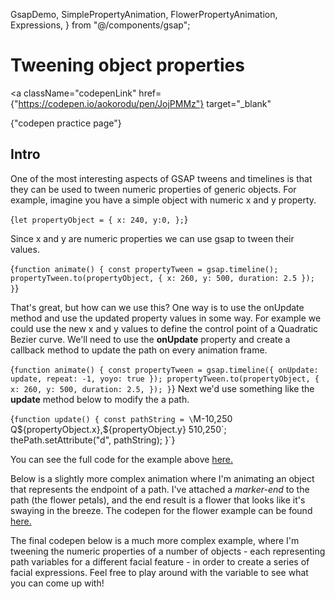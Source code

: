   GsapDemo,
  SimplePropertyAnimation,
  FlowerPropertyAnimation,
  Expressions,
} from "@/components/gsap";

# Tweening object properties

<a
  className="codepenLink"
  href={"https://codepen.io/aokorodu/pen/JojPMMz"}
  target="_blank"
>
  {"codepen practice page"}
</a>

## Intro

One of the most interesting aspects of GSAP tweens and timelines is that they can be used to tween numeric properties of generic objects. For example, imagine you have a simple object with numeric x and y property.

<Blocks>{`let propertyObject = {
  x: 240,
  y:0,
};`}</Blocks>

Since x and y are numeric properties we can use gsap to tween their values.

<Blocks>{`function animate() {
  const propertyTween = gsap.timeline();
  propertyTween.to(propertyObject, { x: 260, y: 500, duration: 2.5 });
}`}</Blocks>

That's great, but how can we use this? One way is to use the onUpdate method and use the updated property values in some way. For example we could use the new x and y values to define the control point of a Quadratic Bezier curve. We'll need to use the **onUpdate** property and create a callback method to update the path on every animation frame.

<Blocks highlight="2">{`function animate() {
  const propertyTween = gsap.timeline({ onUpdate: update, repeat: -1, yoyo: true });
  propertyTween.to(propertyObject, {
    x: 260,
    y: 500,
    duration: 2.5,
  });
}`}</Blocks>
Next we'd use something like the **update** method below to modify the a path.

<Blocks>{`function update() {
  const pathString = \`M-10,250 Q\${propertyObject.x},\${propertyObject.y} 510,250\`;
  thePath.setAttribute("d", pathString);
}`}</Blocks>

<SimplePropertyAnimation />

You can see the full code for the example above <a href="https://codepen.io/aokorodu/pen/EaxyoOa" target="_blank">here.</a>

Below is a slightly more complex animation where I'm animating an object that represents the endpoint of a path. I've attached a _marker-end_ to the path (the flower petals), and the end result is a flower that looks like it's swaying in the breeze. The codepen for the flower example can be found <a href="https://codepen.io/aokorodu/pen/ogNvZJN" target="_blank">here.</a>

<FlowerPropertyAnimation />

The final codepen below is a much more complex example, where I'm tweening the numeric properties of a number of objects - each representing path variables for a different facial feature - in order to create a series of facial expressions. Feel free to play around with the variable to see what you can come up with!

<Expressions />

